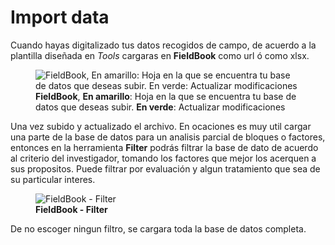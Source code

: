 # Import data

 Cuando hayas digitalizado tus datos recogidos de campo, de acuerdo a la plantilla diseñada en _Tools_ cargaras en **FieldBook** como url ó como xlsx.

![**FieldBook**, **En amarillo**: Hoja en la que se encuentra tu base de datos que deseas subir. **En verde**: Actualizar  modificaciones  ](img/005_fieldbook.png)


Una vez subido y actualizado el archivo. En ocaciones es muy util cargar una parte de la base de datos para un analisis parcial de bloques o factores, entonces en la herramienta **Filter** podrás filtrar la base de dato de acuerdo al criterio del investigador, tomando los factores que mejor los acerquen a sus propositos. Puede filtrar por evaluación  y algun tratamiento que sea de su particular interes.


![**FieldBook - Filter** ](img/filter.png)

De no escoger ningun filtro, se cargara toda la base de datos completa.